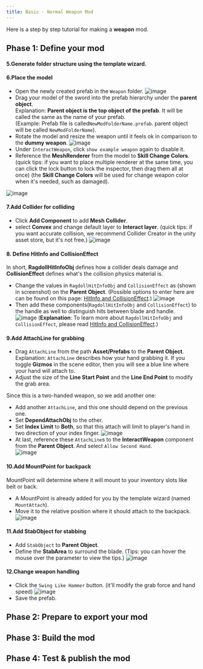 ```yaml
---
title: Basic - Normal Weapon Mod
---
```



Here is a step by step tutorial for making a **weapon** mod.

## Phase 1: Define your mod

<ModTutorialFragmentStepOpenUnity />

#### 5.Generate folder structure using the template wizard.

<ModTutorialFragmentStepTemplateWizard modType="Weapon" />

#### 6.Place the model

* Open the newly created prefab in the `Weapon` folder.
![image](create-a-weapon-mod/toggle-example-weapon.png)
* Drag your model of the sword into the prefab hierarchy under the <b>parent object</b>.
  <br/>Explanation: <b>Parent object is the top object of the prefab</b>. It will be called the same as the name of your prefab.
  <br/>(Example: Prefab file is called<code>NewModFolderName.prefab</code>. parent object will be called <code>NewModFolderName</code>).
* Rotate the model and resize the weapon until it feels ok in comparison to the **dummy weapon**.
![image](create-a-weapon-mod/set-axis.png)
* Under `InteractWeapon`, click `show example weapon` again to disable it.
* Reference the **MeshRenderer** from the model to **Skill Change Colors**. (quick tips: if you want to place multiple renderer at the same time, you can click the lock button to lock the inspector, then drag them all at once) (the **Skill Change Colors** will be used for change weapon color when it's needed, such as damaged).

![image](create-a-weapon-mod/change-mesh-renderer.png)

#### 7.Add Collider for colliding

* Click **Add Component** to add **Mesh Collider**.
* select **Convex** and change default layer to **Interact layer**.
(quick tips: if you want accurate collision, we recommend Collider Creator in the unity asset store, but it's not free.)
![image](create-a-weapon-mod/add-collider.png)

#### 8. Define HitInfo and CollisionEffect

In short, **RagdollHitInfoObj** defines how a collider deals damage and **CollisionEffect** defines what's the collision physics material is.

* Change the values in `RagdollHitInfoObj` and `CollisionEffect` as (shown in screenshot) on the **Parent Object**.
  (Possible options to enter here are can be found on this page: [HitInfo and CollisionEffect](/docs/details/hitinfo-and-collisioneffect).)
![image](create-a-weapon-mod/ragdoll-hit-info-collision-effect.png)
* Then add these components(`RagdollHitInfoObj` and `CollisionEffect`) to the handle as well to distinguish hits between blade and handle.
![image](create-a-weapon-mod/ragdoll-hit-info-collision-effect-handle.png)
(**Explanation**: To learn more about `RagdollHitInfoObj` and `CollisionEffect`, please read [HitInfo and CollisionEffect](/docs/details/hitinfo-and-collisioneffect).)

#### 9.Add AttachLine for grabbing

* Drag `AttachLine` from the path **Asset/Prefabs** to the **Parent Object**.
 <br/> Explanation: <code>AttachLine</code> describes how your hand grabbing it. If you toggle <b>Gizmos</b> in the scene editor, then you will see a blue line where your hand will attach to.
* Adjust the size of the **Line Start Point** and the **Line End Point** to modify the grab area.

Since this is a two-handed weapon, so we add another one:

* Add another `AttachLine`, and this one should depend on the previous one.
* Set **DependAttachObj** to the other.
* Set **Index Limit** to **Both**, so that this attach will limit to player's hand in two direction of your index finger.
![image](create-a-weapon-mod/attach-line-create.png)
* At last, reference these `AttachLine`s to the **InteractWeapon** component from the **Parent Object**. And select `Allow Second Hand`.  
![image](create-a-weapon-mod/attach-line-connect.png)

#### 10.Add MountPoint for backpack
MountPoint will determine where it will mount to your inventory slots like belt or back.

* A MountPoint is already added for you by the template wizard (named `MountAttach`).
* Move it to the relative position where it should attach to the backpack.
![image](create-a-weapon-mod/mount-point.png)

#### 11.Add StabObject for stabbing

* Add `StabObject` to **Parent Object**.
* Define the **StabArea** to surround the blade. (Tips: you can hover the mouse over the parameter to view the tips.)
![image](create-a-weapon-mod/stabobj-area.png)

#### 12.Change weapon handling

* Click the `Swing Like Hammer` button. (it'll modify the grab force and hand speed)
![image](create-a-weapon-mod/weapon-handling.png)
* Save the prefab.

## Phase 2: Prepare to export your mod

<ModTutorialFragmentStepCreateIcon modType="Weapon" />

## Phase 3: Build the mod

<ModTutorialFragmentPhaseBuild />

## Phase 4: Test & publish the mod

<ModTutorialFragmentPhaseTest />